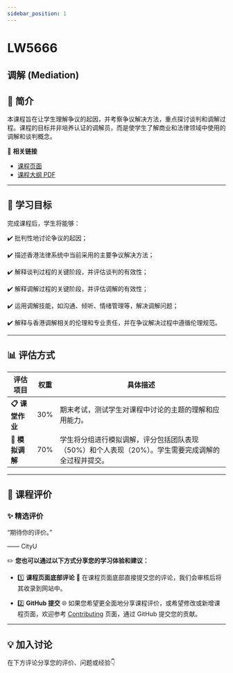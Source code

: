 ```yaml
---
sidebar_position: 1
---
```


# LW5666
## 调解 (Mediation)

## **📘 简介**
本课程旨在让学生理解争议的起因，并考察争议解决方法，重点探讨谈判和调解过程。课程的目标并非培养认证的调解员，而是使学生了解商业和法律领域中使用的调解和谈判概念。

🔗 **相关链接**
- [课程页面](https://www.cityu.edu.hk/catalogue/pg/202425/course/LW5666.htm)
- [课程大纲 PDF](https://www.cityu.edu.hk/catalogue/pg/202425/course/LW5666.pdf)

---

## **🎯 学习目标**

完成课程后，学生将能够：

✔️ 批判性地讨论争议的起因；

✔️ 描述香港法律系统中当前采用的主要争议解决方法；

✔️ 解释谈判过程的关键阶段，并评估谈判的有效性；

✔️ 解释调解过程的关键阶段，并评估调解的有效性；

✔️ 运用调解技能，如沟通、倾听、情绪管理等，解决调解问题；

✔️ 解释与香港调解相关的伦理和专业责任，并在争议解决过程中遵循伦理规范。

---

## **📊 评估方式**

| **评估项目**         | **权重** | **具体描述**                                                                                       |
|---------------------|---------|---------------------------------------------------------------------------------------------------|
| **📋 课堂作业**       | 30%     | 期末考试，测试学生对课程中讨论的主题的理解和应用能力。                                             |
| **📝 模拟调解**       | 70%     | 学生将分组进行模拟调解，评分包括团队表现（50%）和个人表现（20%）。学生需要完成调解的全过程并提交。   |

---

## **💬 课程评价**

### ✨ **精选评价**
<div className={commentStyles.commentBox}>
    <p className={commentStyles.commentText}>
        “期待你的评价。”
    </p>
    <p className={commentStyles.commentAuthor}>—— CityU</p>
</div>

✏️ **您也可以通过以下方式分享您的学习体验和建议：**

- 1️⃣ **课程页面底部评论**
💬 在课程页面底部直接提交您的评论，我们会审核后将其收录到网站中。

- 2️⃣ **GitHub 提交**
🌐 如果您希望更全面地分享课程评价，或希望修改或新增课程页面，欢迎参考 [Contributing](https://penjc.github.io/cityU-navigator/contributing) 页面，通过 GitHub 提交您的贡献。

---

## **💡 加入讨论**

在下方评论分享您的评价、问题或经验👇
<Utterances />
